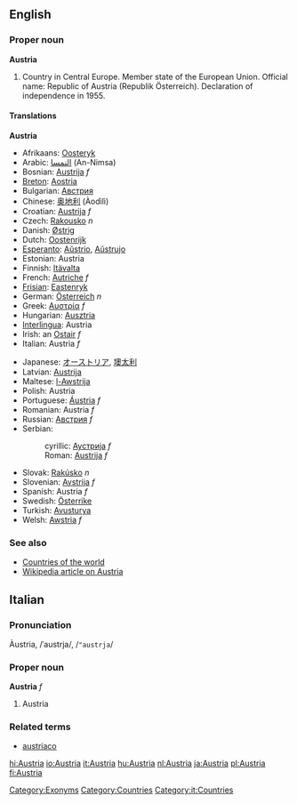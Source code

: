 ==English==

===Proper noun===
'''Austria'''

# Country in Central Europe. Member state of the European Union. Official name: Republic of Austria (Republik Österreich). Declaration of independence in 1955.

====Translations====
<!--DefA-->'''Austria'''
{{top}}
<!--languages from A to I go here-->
*Afrikaans: [[Oosteryk]]
*Arabic: [[النمسا]] (An-Nimsa)
*Bosnian: [[Austrija]] ''f''
*[[Breton]]: [[Aostria]]
*Bulgarian: [[Австрия]]
*Chinese: [[奥地利]] (Àodìlì)
*Croatian: [[Austrija]] ''f''
*Czech: [[Rakousko]] ''n''
*Danish: [[Østrig]]
*Dutch: [[Oostenrijk]]
*[[Esperanto]]: [[Aŭstrio]], [[Aŭstrujo]]
*Estonian: Austria
*Finnish: [[Itävalta]]
*French: [[Autriche]] ''f''
*[[Frisian]]: [[Eastenryk]]
*German: [[Österreich]] ''n''
*Greek: [[Αυστρία]] ''f''
*Hungarian: [[Ausztria]]
*[[Interlingua]]: Austria
*Irish: an [[Ostair]] ''f''
*Italian: Austria ''f''
{{mid}}
<!--languages from J to Z go here-->
*Japanese: [[オーストリア]], [[墺太利]]
*Latvian: [[Austrija]]
*Maltese: [[l-Awstrija]]
*Polish: Austria
*Portuguese: [[Áustria]] ''f''
*Romanian: Austria ''f''
*Russian: [[Австрия]] ''f''
*Serbian:
*:cyrillic: [[Аустрија]] ''f''
*:Roman: [[Austrija]] ''f''
*Slovak: [[Rakúsko]] ''n''
*Slovenian: [[Avstrija]] ''f''
*Spanish: Austria ''f''
*Swedish: [[Österrike]]
*Turkish: [[Avusturya]]
*Welsh: [[Awstria]] ''f''
{{bottom}}

===See also===
*[[Countries of the world]]
*[[w:Austria|Wikipedia article on Austria]]

[[Category:Exonyms]]
[[Category:Countries]]

==Italian==
===Pronunciation===
Àustria, /ˈaustrja/, /<tt>"austrja</tt>/

===Proper noun===
'''Austria''' ''f''

# Austria

===Related terms===
*[[austriaco]]

[[Category:it:Countries]]

[[hi:Austria]]
[[io:Austria]]
[[it:Austria]]
[[hu:Austria]]
[[nl:Austria]]
[[ja:Austria]]
[[pl:Austria]]
[[fi:Austria]]